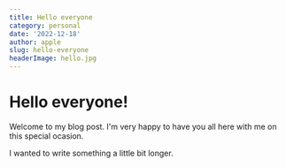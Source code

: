 ```yaml
---
title: Hello everyone
category: personal
date: '2022-12-18'
author: apple
slug: hello-everyone
headerImage: hello.jpg
---
```


# Hello everyone!

Welcome to my blog post. I'm very happy to have you all here with me on this special ocasion.

I wanted to write something a little bit longer.

